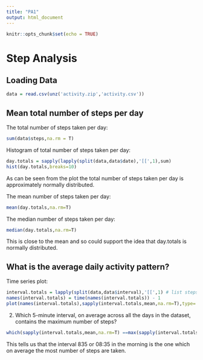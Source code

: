 ```yaml
---
title: "PA1"
output: html_document
---
```


```r
knitr::opts_chunk$set(echo = TRUE)
```

# Step Analysis

## Loading Data
```r
data = read.csv(unz('activity.zip','activity.csv'))
```

## Mean total number of steps per day
The total number of steps taken per day:
```r
sum(data$steps,na.rm = T)
```

Histogram of total number of steps taken per day:
```r
day.totals = sapply(lapply(split(data,data$date),'[[',1),sum)
hist(day.totals,breaks=10)
```

As can be seen from the plot the total number of steps taken per day is approximately
normally distributed. 

The mean number of steps taken per day:
```r
mean(day.totals,na.rm=T)
```
The median number of steps taken per day:
```r
median(day.totals,na.rm=T)
```
This is close to the mean and so could support the idea that day.totals is normally
distributed.

## What is the average daily activity pattern?
Time series plot:

```r
interval.totals = lapply(split(data,data$interval),'[[',1) # list steps for each interval
names(interval.totals) = time(names(interval.totals)) - 1
plot(names(interval.totals),sapply(interval.totals,mean,na.rm=T),type='l')
```

2) Which 5-minute interval, on average across all the days in the dataset, 
contains the maximum number of steps?

```r
which(sapply(interval.totals,mean,na.rm=T) ==max(sapply(interval.totals,mean,na.rm=T)))
```

This tells us that the interval 835 or 08:35 in the morning is the one which 
on average the most number of steps are taken.












